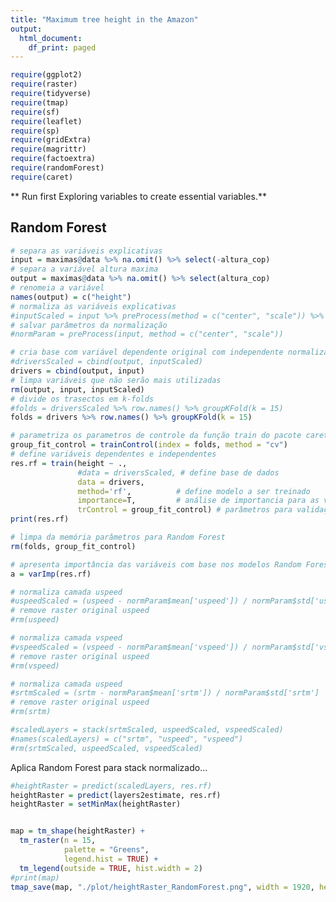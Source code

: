 ```yaml
---
title: "Maximum tree height in the Amazon"
output:
  html_document:
    df_print: paged
---
```


```r
require(ggplot2)
require(raster)
require(tidyverse)
require(tmap)
require(sf)
require(leaflet)
require(sp)
require(gridExtra)
require(magrittr)
require(factoextra) 
require(randomForest)
require(caret)
```

** Run first Exploring variables to create essential variables.**

## Random Forest

```r
# separa as variáveis explicativas
input = maximas@data %>% na.omit() %>% select(-altura_cop)
# separa a variável altura maxima
output = maximas@data %>% na.omit() %>% select(altura_cop)
# renomeia a variável
names(output) = c("height")
# normaliza as variáveis explicativas
#inputScaled = input %>% preProcess(method = c("center", "scale")) %>% predict(input)
# salvar parâmetros da normalização
#normParam = preProcess(input, method = c("center", "scale"))
```


```r
# cria base com variável dependente original com independente normalizada
#driversScaled = cbind(output, inputScaled)
drivers = cbind(output, input)
# limpa variáveis que não serão mais utilizadas
rm(output, input, inputScaled)
# divide os trasectos em k-folds
#folds = driversScaled %>% row.names() %>% groupKFold(k = 15)           
folds = drivers %>% row.names() %>% groupKFold(k = 15)           

# parametriza os parametros de controle da função train do pacote caret
group_fit_control = trainControl(index = folds, method = "cv")     
# define variáveis dependentes e independentes
res.rf = train(height ~ .,                                         
               #data = driversScaled, # define base de dados
               data = drivers,
               method='rf',          # define modelo a ser treinado
               importance=T,         # análise de importancia para as variaveis
               trControl = group_fit_control) # parâmetros para validação cruzada
print(res.rf)

# limpa da memória parâmetros para Random Forest
rm(folds, group_fit_control)
```

```r
# apresenta importância das variáveis com base nos modelos Random Forest
a = varImp(res.rf)
```

```r
# normaliza camada uspeed
#uspeedScaled = (uspeed - normParam$mean['uspeed']) / normParam$std['uspeed']
# remove raster original uspeed
#rm(uspeed)

# normaliza camada vspeed
#vspeedScaled = (vspeed - normParam$mean['vspeed']) / normParam$std['vspeed']
# remove raster original uspeed
#rm(vspeed)

# normaliza camada uspeed
#srtmScaled = (srtm - normParam$mean['srtm']) / normParam$std['srtm']
# remove raster original uspeed
#rm(srtm)

#scaledLayers = stack(srtmScaled, uspeedScaled, vspeedScaled)
#names(scaledLayers) = c("srtm", "uspeed", "vspeed")
#rm(srtmScaled, uspeedScaled, vspeedScaled)

```

Aplica Random Forest para stack normalizado...

```r

#heightRaster = predict(scaledLayers, res.rf)
heightRaster = predict(layers2estimate, res.rf)
heightRaster = setMinMax(heightRaster)


map = tm_shape(heightRaster) + 
  tm_raster(n = 15,
            palette = "Greens",
            legend.hist = TRUE) +
  tm_legend(outside = TRUE, hist.width = 2)
#print(map)
tmap_save(map, "./plot/heightRaster_RandomForest.png", width = 1920, height = 1080)

```


